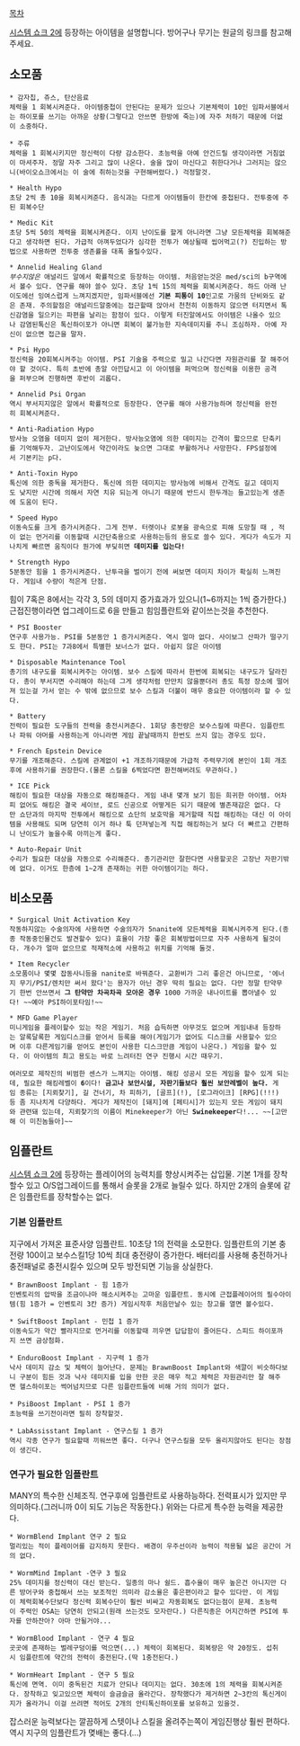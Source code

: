 [[목차]]

[[시스템 쇼크 2]]에 등장하는 아이템을 설명합니다.
방어구나 무기는 원글의 링크를 참고해주세요.

== 소모품 ==
 * 감자칩, 쥬스, 탄산음료
 체력을 1 회복시켜준다. 아이템중첩이 안된다는 문제가 있으나 기본체력이 10인 임파서블에서는 하이포를 쓰기는 아까운 상황(그렇다고 안쓰면 한방에 죽는)에 자주 처하기 때문에 더없이 소중하다.

 * 주류
 체력을 1 회복시키지만 정신력이 다량 감소한다. 초능력을 아예 안건드릴 생각이라면 거침없이 마셔주자. 정말 자주 그리고 많이 나온다. 술을 많이 마신다고 취한다거나 그러지는 않으니(바이오쇼크에서는 이 술에 취하는것을 구현해버렸다.) 걱정말것.

 * Health Hypo
 초당 2씩 총 10을 회복시켜준다. 음식과는 다르게 아이템들이 한칸에 중첩된다. 전투중에 주된 회복수단

 * Medic Kit
 초당 5씩 50의 체력을 회복시켜준다. 이지 난이도를 할게 아니라면 그냥 모든체력을 회복해준다고 생각하면 된다. 가급적 아껴두었다가 심각한 전투가 예상될때 씹어먹고(?) 진입하는 방법으로 사용하면 전투중 생존률을 대폭 올릴수있다.

 * Annelid Healing Gland
 ''부수지않은'' 애널리드 알에서 확률적으로 등장하는 아이템. 처음얻는것은 med/sci의 b구역에서 볼수 있다. 연구를 해야 쓸수 있다. 초당 1씩 15의 체력을 회복시켜준다. 하드 아래 난이도에선 잉여스럽게 느껴지겠지만, 임파서블에선 '''기본 피통이 10'''인고로 가뭄의 단비와도 같은 존재. 주의할점은 애널리드알중에는 접근할때 앉아서 천천히 이동하지 않으면 터지면서 톡신감염을 일으키는 파편을 날리는 함정이 있다. 이렇게 터진알에서도 아이템은 나올수 있으나 감염된톡신은 톡신하이포가 아니면 회복이 불가능한 지속데미지를 주니 조심하자. 아예 자신이 없으면 접근을 말자.

 * Psi Hypo
 정신력을 20회복시켜주는 아이템. PSI 기술을 주력으로 밀고 나간다면 자원관리를 잘 해주어야 할 것이다. 특히 초반에 총알 아낀답시고 이 아이템을 퍼먹으며 정신력을 이용한 공격을 퍼부으며 진행하면 후반이 괴롭다. 

 * Annelid Psi Organ
 역시 부서지지않은 알에서 확률적으로 등장한다. 연구를 해야 사용가능하며 정신력을 완전히 회복시켜준다.

 * Anti-Radiation Hypo
 방사능 오염을 데미지 없이 제거한다. 방사능오염에 의한 데미지는 간격이 짧으므로 단축키를 기억해두자. 고난이도에서 약간이라도 늦으면 그대로 부활하거나 사망한다. FPS설정에서 기본키는 p다.

 * Anti-Toxin Hypo
 톡신에 의한 중독을 제거한다. 톡신에 의한 데미지는 방사능에 비해서 간격도 길고 데미지도 낮지만 시간에 의해서 자연 치유 되는게 아니기 때문에 반드시 한두개는 들고있는게 생존에 도움이 된다.

 * Speed Hypo
 이동속도를 크게 증가시켜준다. 그게 전부. 터렛이나 로봇을 광속으로 피해 도망칠 때 , 적이 없는 먼거리를 이동할때 시간단축용으로 사용하는등의 용도로 쓸수 있다. 게다가 속도가 지나치게 빠르면 움직이다 뭔가에 부딪히면 '''데미지를 입는다!''' 

 * Strength Hypo
 5분동안 힘을 1 증가시켜준다. 난투극을 벌이기 전에 써보면 데미지 차이가 확실히 느껴진다. 게임내 수량이 적은게 단점.
힘이 7혹은 8에서는 각각 3, 5의 데미지 증가효과가 있으니(1~6까지는 1씩 증가한다.) 근접진행이라면 업그레이드로 6을 만들고 힘임플란트와 같이쓰는것을 추천한다.

 * PSI Booster
 연구후 사용가능. PSI를 5분동안 1 증가시켜준다. 역시 얼마 없다. 사이보그 산파가 떨구기도 한다. PSI는 7과8에서 특별한 보너스가 없다. 아쉽지 않은 아이템

 * Disposable Maintenance Tool
 총기의 내구도를 회복시켜주는 아이템. 보수 스킬에 따라서 한번에 회복되는 내구도가 달라진다. 총이 부서지면 수리해야 하는데 그게 생각처럼 만만치 않을뿐더러 총도 특정 장소에 떨어져 있는걸 가서 얻는 수 밖에 없으므로 보수 스킬과 더불이 매우 중요한 아이템이라 할 수 있다. 

 * Battery
 전력이 필요한 도구들의 전력을 충전시켜준다. 1회당 충전량은 보수스킬에 따른다. 임플란트나 파워 아머를 사용하는게 아니라면 게임 끝날때까지 한번도 쓰지 않는 경우도 있다. 

 * French Epstein Device
 무기를 개조해준다. 스킬에 관계없이 +1 개조하기때문에 가급적 주력무기에 본인이 1회 개조후에 사용하기를 권장한다.(물론 스킬을 6찍었다면 환전해버려도 무관하다.)

 * ICE Pick
 해킹이 필요한 대상을 자동으로 해킹해준다. 게임 내내 몇개 보기 힘든 희귀한 아이템. 어차피 없어도 해킹은 결국 세이브, 로드 신공으로 어떻게든 되기 때문에 별존재감은 없다. 다만 쇼단과의 마지막 전투에서 해킹으로 쇼단의 보호막을 제거할때 직접 해킹하는 대신 이 아이템을 사용해도 되며 당연히 이거 하나 툭 던져넣는게 직접 해킹하는거 보다 더 빠르고 간편하니 난이도가 높을수록 아끼는게 좋다.  

 * Auto-Repair Unit
 수리가 필요한 대상을 자동으로 수리해준다. 총기관리만 잘한다면 사용할곳은 고장난 자판기밖에 없다. 이거도 한층에 1~2개 존재하는 귀한 아이템이기는 하다. 

== 비소모품 ==
 * Surgical Unit Activation Key
 작동하지않는 수술의자에 사용하면 수술의자가 5nanite에 모든체력을 회복시켜주게 된다.(종종 작동중인물건도 발견할수 있다) 효율이 가장 좋은 회복방법이므로 자주 사용하게 될것이다. 개수가 얼마 없으므로 적재적소에 사용하고 위치를 기억해 둘것.

 * Item Recycler
 소모품이나 몇몇 잡동사니등을 nanite로 바꿔준다. 교환비가 그리 좋은건 아니므로, '에너지 무기/PSI/렌치만 써서 왔다'는 용자가 아닌 경우 딱히 필요는 없다. 다만 정말 탄약무기 한번 안쓰면서 '''그 탄약만 차곡차곡 모아온 경우''' 1000 가까운 내나이트를 뽑아낼수 있다! ~~예아 PSI하이포타임!~~ 


 * MFD Game Player
 미니게임을 플레이할수 있는 작은 게임기. 처음 습득하면 아무것도 없으며 게임내내 등장하는 알록달록한 게임디스크를 얻어서 등록을 해야(게임기가 없어도 디스크를 사용할수 있으며 이후 다른게임기를 얻어도 본인이 사용한 디스크만큼 게임이 나온다.) 게임을 할수 있다. 이 아이템의 최고 용도는 바로 느려터진 연구 진행시 시간 때우기. 

 여러모로 제작진의 비범한 센스가 느껴지는 아이템. 해킹 성공시 모든 게임을 할수 있게 되는데, 필요한 해킹레벨이 '''6'''이다! '''금고나 보안시설, 자판기들보다 훨씬 보안레벨이 높다.''' 게임 종류는 [지뢰찾기], 길 건너기, 차 피하기, [골프](!), [로그라이크] [RPG](!!!)등 좀 지나치게 다양하다. 게다가 제작진이 [돼지]에 [페티시]가 있는지 모든 게임이 돼지와 관련돼 있는데, 지뢰찾기의 이름이 Minekeeper가 아닌 '''Swinekeeper'''다!... ~~[고만해 이 미친놈들아]~~

== 임플란트 ==
[[시스템 쇼크 2]]에 등장하는 플레이어의 능력치를 향상시켜주는 삽입물. 기본 1개를 장착할수 있고 O/S업그레이드를 통해서 슬롯을 2개로 늘릴수 있다. 하지만 2개의 슬롯에 같은 임플란트를 장착할수는 없다.
=== 기본 임플란트 ===
지구에서 가져온 표준사양 임플란트. 10초당 1의 전력을 소모한다. 임플란트의 기본 충전량 100이고 보수스킬1당 10씩 최대 충전량이 증가한다. 배터리를 사용해 충전하거나 충전패널로 충전시킬수 있으며 모두 방전되면 기능을 상실한다.

 * BrawnBoost Implant - 힘 1증가
 인벤토리의 압박을 조금이나마 해소시켜주는 고마운 임플란트. 동시에 근접플레이어의 필수아이템(힘 1증가 = 인벤토리 3칸 증가) 게임시작후 처음만날수 있는 창고를 열면 볼수있다. 

 * SwiftBoost Implant - 민첩 1 증가
 이동속도가 약간 빨라지므로 먼거리를 이동할때 끼우면 답답함이 줄어든다. 스피드 하이포까지 쓰면 금상첨화.

 * EnduroBoost Implant - 지구력 1 증가
 낙사 데미지 감소 및 체력이 늘어난다. 문제는 BrawnBoost Implant와 색깔이 비슷하다보니 구분이 힘든 것과 낙사 데미지를 입을 만한 곳은 매우 적고 체력은 자원관리만 잘 해주면 헬스하이포는 썩어넘치므로 다른 임플란트들에 비해 거의 의미가 없다.

 * PsiBoost Implant - PSI 1 증가
 초능력을 쓰기전이라면 필히 장착할것.

 * LabAssisstant Implant - 연구스킬 1 증가
 역시 각종 연구가 필요할때 끼워쓰면 좋다. 더구나 연구스킬을 모두 올리지않아도 된다는 장점이 생긴다.

=== 연구가 필요한 임플란트 ===
MANY의 특수한 신체조직. 연구후에 임플란트로 사용하능하다. 전력표시가 있지만 무의미하다.(그러니까 0이 되도 기능은 작동한다.) 위와는 다르게 특수한 능력을 제공한다.

 * WormBlend Implant 연구 2 필요
 멀리있는 적이 플레이어를 감지하지 못한다. 배경이 우주선이라 능력이 적용될 넓은 공간이 거의 없다.

 * WormMind Implant -연구 3 필요
 25% 데미지를 정신력이 대신 받는다. 일종의 마나 쉴드. 흡수율이 매우 높은건 아니지만 다른 방어구와 중첩해서 쓰는 보조적인 의미라 감소율은 좋은편이라고 할수 있다만. 이 게임이 체력회복수단보다 정신력 회복수단이 훨씬 비싸고 자동회복도 없다는점이 문제. 초능력이 주력인 OSA는 당연히 안되고(원래 쓰는것도 모자란다.) 다른직종은 어지간하면 PSI에 투자를 안하잔아? 아마 안될거야...

 * WormBlood Implant - 연구 4 필요
 곳곳에 존재하는 벌레구덩이를 먹으면(...) 체력이 회복된다. 회복량은 약 20정도. 섭취시 임플란트에 약간의 전력이 충전된다.(딱 1충전된다.)

 * WormHeart Implant - 연구 5 필요
 톡신에 면역. 이미 중독된건 치료가 안되나 데미지는 없다. 30초에 1의 체력을 회복시켜준다. 장착하고 잊고있으면 체력이 슬금슬금 올라간다. 장착했다가 제거하면 2~3칸의 톡신게이지가 올라가니 이걸 쓰려면 적어도 2개의 안티톡신하이포를 보유하고 있을것.

잡스러운 능력보다는 깔끔하게 스텟이나 스킬을 올려주는쪽이 게임진행상 훨씬 편하다. 역시 지구의 임플란트가 몆배는 좋다.(...)
